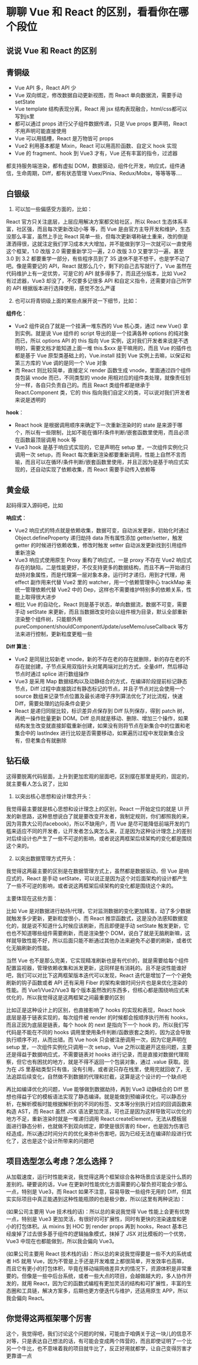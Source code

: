 # 聊聊 Vue 和 React 的区别，看看你在哪个段位

## 说说 Vue 和 React 的区别

## 青铜级

- Vue API 多，React API 少
- Vue 双向绑定，修改数据自动更新视图，而 React 单向数据流，需要手动 setState
- Vue template 结构表现分离，React 用 jsx 结构表现融合，html/css都可以写到js里
- 都可以通过 props 进行父子组件数据传递，只是 Vue props 要声明，React 不用声明可能直接使用
- Vue 可以用插槽，React 是万物皆可 props
- Vue2 利用基本都是 Mixin，React 可以用高阶函数、自定义 hook 实现
- Vue 的 fragment、hook 到 Vue3 才有，Vue 还有丰富的指令，过滤器

都支持服务端渲染，都有虚拟 DOM，数据驱动，组件化开发，响应式，组件通信，生命周期，Diff，都有状态管理 Vuex/Pinia、Redux/Mobx，等等等等....

## 白银级

1. 可以加一些偏感受方面的，比如：

React 官方只关注底层，上层应用解决方案都交给社区，所以 React 生态体系丰富，社区强，而且每次更新改动小等 等，而 Vue 是由官方主导开发和维护，生态没那么丰富，虽然上手比 React 简单一些，但每次更新堪称破土重来，改的倒是潇洒得很，这就注定我们学习成本大大增加，并不能做到学习一次就可以一直使用这个框架，1.0 改版 2.0 需要重新学习一遍，2.0 改版 3.0 又要学习一遍，甚至 3.0 到 3.2 都要重学一部分，有些程序员到了 35 退休不是不想干，也是学不动了吧。像是需要记的 API，React 就那么几个，剩下的自己去写就行了，Vue 虽然在代码维护上有一定优势，可是它的 API 就多得多了，而且还分版本，比如 Vue2 有过滤器，Vue3 却没了，不仅要多记很多 API 和自定义指令，还需要对自己所学的 API 根据版本进行选择使用，感觉不怎么严谨

2. 也可以将青铜级上面的某些点展开说一下细节，比如：

**组件化**：

- Vue2 组件说白了就是一个挂满一堆东西的 Vue 核心类，通过 new Vue() 拿到实例。就是说 Vue 组件的 script 导出的是一个挂满各种 options 的纯对象而已，所以 options API 的 this 指向 Vue 实例，这对我们开发者来说是不透明的，需要文档才能知道上面一堆 this.$xxx 是干嘛用的，而且 Vue 的插件也都是基于 Vue 原型类基础上的，Vue.install 挂到 Vue 实例上去嘛，以保证和第三方库的 Vue 调的是同一个 Vue 对象
- 而 React 则比较简单，直接定义 render 函数生成 vnode，里面通过四个组件类包装 vnode 而已，不同类型的 vnode 用相对应的组件类处理，就像责任划分一样，各自只负责自己的。而且 React 类组件都是继承于 React.Component 类，它的 this 指向我们自定义的类，可以说对我们开发者来说是透明的

**hook**：

- React hook 是根据调用顺序来确定下一次重新渲染时的 state 是来源于哪个，所以有一些限制，比如不能在循环/条件判断/嵌套函数里使用，而且必须在函数最顶层调用 hook 等
- Vue3 hook 是基于响应式实现的，它是声明在 setup 里，一次组件实例化只调用一次 setup，而 React 每次重新渲染都要重新调用，性能上自然不言而喻，而且可以在循环/条件判断/嵌套函数里使用，并且正因为是基于响应式实现的，还自动实现了依赖收集，而 React 需要手动传入依赖等

## 黄金级

起码得深入源码吧，比如

**响应式**：

- Vue2 响应式的特点就是依赖收集，数据可变，自动派发更新，初始化时通过 Object.defineProperty 递归劫持 data 所有属性添加 getter/setter，触发 getter 的时候进行依赖收集，修改时触发 setter 自动派发更新找到引用组件重新渲染
- Vue3 响应式使用原生 Proxy 重构了响应式，一是 proxy 不存在 Vue2 响应式存在的缺陷，二是性能更好，不仅支持更多的数据结构，而且不再一开始递归劫持对象属性，而是代理第一层对象本身。运行时才递归，用到才代理，用 effect 副作用来代替 Vue2 里的 watcher，用一个依赖管理中心 trackMap 来统一管理依赖代替 Vue2 中的 Dep，这样也不需要维护特别多的依赖关系，性能上取得很大进步
- 相比 Vue 的自动化，React 则是基于状态，单向数据流，数据不可变，需要手动 setState 来更新，而且当数据改变时会以组件根为目录，默认全部重新渲染整个组件树，只能额外用 pureComponent/shouldComponentUpdate/useMemo/useCallback 等方法来进行控制，更新粒度更粗一些

**Diff 算法**：

- Vue2 是同层比较新老 vnode，新的不存在老的存在就删除，新的存在老的不存在就创建，子节点采用双指针头对尾两端对比的方式，全量diff，然后移动节点时通过 splice 进行数组操作
- Vue3 是采用 Map 数据结构以及动静结合的方式，在编译阶段提前标记静态节点，Diff 过程中直接跳过有静态标记的节点，并且子节点对比会使用一个 source 数组来记录节点位置及最长递增子序列算法优化了对比流程，快速 Diff，需要处理的边际条件会更少
- React 是递归同层比较，标识差异点保存到 Diff 队列保存，得到 patch 树，再统一操作批量更新 DOM。Diff 总共就是移动、删除、增加三个操作，如果结构发生改变就直接卸载重新创建，如果没有则将节点在新集合中的位置和老集合中的 lastIndex 进行比较是否需要移动，如果遍历过程中发现新集合没有，但老集合有就删除

## 钻石级

这得要脱离代码层面，上升到更加宏观的层面吧，区别摆在那里是死的，固定的，就主要看人怎么说了，比如

1. 以突出核心思想和设计理念开头：

我觉得最主要就是核心思想和设计理念上的区别，React 一开始定位的就是 UI 开发的新思路，这种思想说白了就是要改变开发者，我制定规则，你们都照我的来，因为背靠大公司(facebook)，所以不缺用户，而 Vue 是尽可能降低前端开发的门槛来适应不同的开发者，让开发者怎么爽怎么来，正是因为这种设计理念上的差别对后续设计也产生了一些不可逆的影响，或者说这两框架后续架构的变化都是围绕这个来的。

2. 以突出数据管理方式开头：

我觉得这两最主要的区别是在数据管理方式上，虽然都是数据驱动，但 Vue 是响应式的，React 是手动 setState，可以说正是因为这个对后面架构的设计都产生了一些不可逆的影响，或者说这两框架后续架构的变化都是围绕这个来的。

主要体现在这些方面：

比如 Vue 是对数据进行劫持/代理，它对监测数据的变化更加精准，动了多少数据就触发多少更新，更新粒度很小，而 React 推崇函数式，这是没办法感知数据变化的，就是说不知道什么时候应该刷新，而且即便是手动 setState 触发更新，它也也不知道哪些组件需要刷新，而是渲染整个 DOM，说白了就是无脑刷新嘛，这样就导致性能不好，所以后面只能不断通过其他办法来避免不必要的刷新，或者优化无脑刷新的性能。

当然 Vue 也不是那么完美，它实现精准刷新也是有代价的，就是需要给每个组件配置监视器，管理依赖收集和派发更新，这同样是有消耗的。且不是说性能谁好吧，我们可以对比下这两框架版本迭代可以发现，React 迭代是增加了一个个避免刷新的钩子函数或者 API 还有采用 Fiber 的架构来做时间分片也是来优化渲染的性能。而 Vue1/Vue2/Vue3 每个版本虽然改的东西多，但核心都是围绕响应式来优化的，所以我觉得这是这两框架之间最重要的区别

比如正是这种设计上的区别，也直接影响了 hooks 的实现和表现，React hook 底层是基于链表实现的，每次组件被 render 的时候都会按顺序执行所有 hooks，而且正因为底层是链表，每个 hook 的 next 是指向下一个 hook 的，所以我们写代码是不能在不同的 hooks 调用里使用条件判断/函数嵌套之类的，因为这会导致执行顺序不对，从而出错。而 Vue hook 只会被注册调用一次，因为它是声明在 setup 里，一次组件实例化只调用一次 setup，Vue 之所以能避开这些问题，主要还是得益于数据响应式，不需要链表对 hooks 进行记录，而是直接对数据代理观察，但它也有困扰的地方，就是不得不返回一个包装对象，通过 .value 获取。因为在 JS 里基础类型只有值，没有引用，或者说只存在栈里，使用完就回收了，无法追踪后续变化，自然做不到数据的代理和拦截，这算是这个设计的一个缺点吧

再比如编译优化的问题，Vue 能够做到数据劫持，再到 Vue3 动静结合的 Diff 思想也得益于它的模板语法实现了静态编译。就是能做到预编译优化，可以静态分析，在解析模板时能根据解析到的不同的标签、文本等分别执行对应的回调函数来构造 AST，而 React 虽然 JSX 语法更加灵活，可也正是因为这样导致可以优化的地方不足，重新渲染时就是一堆递归调用 React.createElement，无法从模板层面进行静态分析，也就做不到双向绑定，即使是很厉害的 fiber，也是因为伤害已经造成，所以通过时间分片的优化来弥补伤害吧，因为已经无法在编译阶段进行优化了，这也是这个设计所带来的问题吧

## 项目选型怎么考虑？怎么选择？

从加载速度，运行时性能来说，我觉得这两个框架综合各种场景应该是没什么质的差别的。硬要说的话，Vue 在更新时性能优化方面需要的心智负担可能会少那么一点，特别是 Vue3，而 React 如果不注意，容易导致一些组件无用的 Diff，但其实实际项目中真正能遇到这种性能瓶颈的也是极少数，所以(这里有两种说法)：

(如果公司主要用 Vue 技术栈的话)：所以总的来说我觉得 Vue 性能上会更有优势一点，特别是 Vue3 更加灵活，有很好的可扩展性，同时有更快的渲染速度和更小的打包体积。从 mixins 到 HOC 到 render props 再到 hooks，React 基本已经废掉了过去很多基于组件的逻辑抽象模式，抹掉了 JSX 对比模板的一个优势，Vue3 中现在也都能做到，所以我会偏向 Vue3。

(如果公司主要用 React 技术栈的话)：所以总的来说我觉得要是一些不大的系统或者 H5 就用 Vue，因为不管是上手还是开发难度上都很简单，开发效率也高嘛，而且它有更小的打包体积，毕竟在移动端网络差异大的情况下，资源体积是非常重要的。但像是一些中后台系统，或者一些大点的项目，会越做越大的，多人协作开发的，就用 React，因为它的函数式编程有更加灵活的结构和可扩展性，丰富的生态圈和工具链，解决方案多，后期也更方便迭代与维护，还适用原生 APP，所以我会偏向 React。

## 你觉得这两框架哪个厉害

这个，我觉得吧，我们讨论这个问题的时候，可能由于咱俩关于这一块儿的信息不对等，只是表达自己想法的话，有可能会变成两个阵营的，而且即使证明了一个比另一个牛比，也不意味着我的项目就牛比了，反正好用就都学，让自己变得厉害才更靠谱一点
